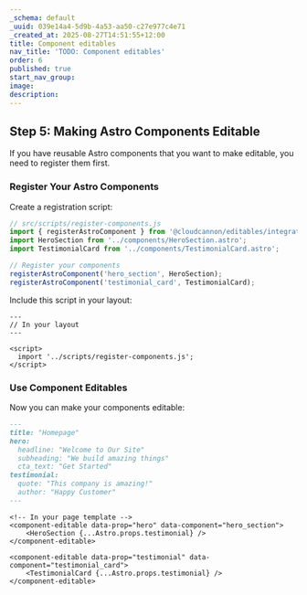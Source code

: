 ```yaml
---
_schema: default
_uuid: 039e14a4-5d9b-4a53-aa50-c27e977c4e71
_created_at: 2025-08-27T14:51:55+12:00
title: Component editables
nav_title: 'TODO: Component editables'
order: 6
published: true
start_nav_group:
image:
description:
---
```

## Step 5: Making Astro Components Editable

If you have reusable Astro components that you want to make editable, you need to register them first.

### Register Your Astro Components

Create a registration script:

```javascript
// src/scripts/register-components.js
import { registerAstroComponent } from '@cloudcannon/editables/integrations/astro.js';
import HeroSection from '../components/HeroSection.astro';
import TestimonialCard from '../components/TestimonialCard.astro';

// Register your components
registerAstroComponent('hero_section', HeroSection);
registerAstroComponent('testimonial_card', TestimonialCard);
```

Include this script in your layout:

```astro
---
// In your layout
---

<script>
  import '../scripts/register-components.js';
</script>
```

### Use Component Editables

Now you can make your components editable:

```markdown
---
title: "Homepage"
hero:
  headline: "Welcome to Our Site"
  subheading: "We build amazing things"
  cta_text: "Get Started"
testimonial:
  quote: "This company is amazing!"
  author: "Happy Customer"
---
```

```astro
<!-- In your page template -->
<component-editable data-prop="hero" data-component="hero_section">
    <HeroSection {...Astro.props.testimonial} />
</component-editable>

<component-editable data-prop="testimonial" data-component="testimonial_card">
    <TestimonialCard {...Astro.props.testimonial} />
</component-editable>
```
